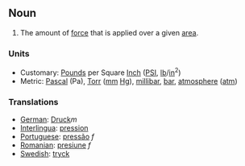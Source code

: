 == Noun ==
#The amount of [[force]] that is applied over a given [[area]].

=== Units ===
*Customary: [[Pound]]s per Square [[Inch]] ([[PSI]], [[lb]]/[[in]]<sup>2</sup>)
*Metric: [[Pascal]] (Pa), [[Torr]] ([[mm]] [[Hg]]), [[millibar]], [[bar]], [[atmosphere]] ([[atm]])

=== Translations ===
*[[German]]: [[Druck]]''m''
*[[Interlingua]]: [[pression]]
*[[Portuguese]]: [[pressão]] ''f''
*[[Romanian]]: [[presiune]] ''f''
*[[Swedish]]: [[tryck]]
